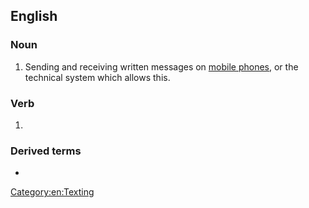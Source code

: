==English==

{{wikipedia}}

===Noun===
{{en-noun|-}}

# Sending and receiving written messages on [[mobile phone]]s, or the technical system which allows this.

===Verb===
{{head|en|verb form}}

# {{present participle of|en|text message|nocat=1}}

===Derived terms===
* {{l|en|texting}}

[[Category:en:Texting]]